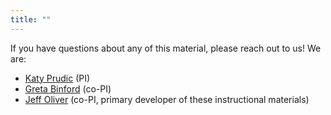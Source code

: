 ```yaml
---
title: ""
---
```


If you have questions about any of this material, please reach out to us! We 
are:

+ [Katy Prudic](https://nature.arizona.edu/kathleen-prudic) (PI)
+ [Greta Binford](https://college.lclark.edu/live/profiles/22-greta-binford) 
(co-PI)
+ [Jeff Oliver](https://lib.arizona.edu/people/jeffrey-oliver-phd) (co-PI, 
primary developer of these instructional materials)
